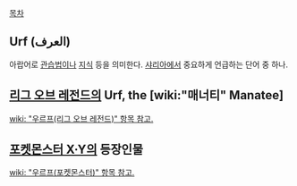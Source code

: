 [[목차]]

== Urf (العرف) ==
아랍어로 [[관습법]]이나 [[지식]] 등을 의미한다. [[샤리아]]에서 중요하게 언급하는 단어 중 하나.

== [[리그 오브 레전드]]의 Urf, the [wiki:"매너티" Manatee] ==
[[wiki: "우르프(리그 오브 레전드)" 항목 참고.]]

== [[포켓몬스터 X·Y]]의 등장인물 ==
[[wiki: "우르프(포켓몬스터)" 항목 참고.]]
